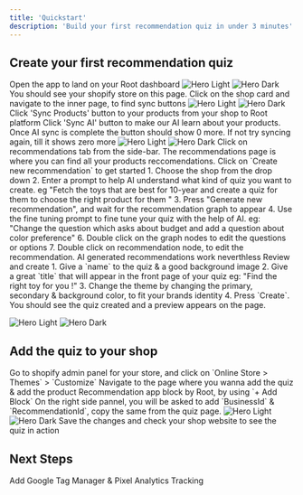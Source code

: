```yaml
---
title: 'Quickstart'
description: 'Build your first recommendation quiz in under 3 minutes'
---
```

## Create your first recommendation quiz

<Steps>
  <Step title="Install Root Shopify app & Open it">
    Open the app to land on your Root dashboard
    <img
      className="block dark:hidden"
      src="/images/root-dashboard.png"
      alt="Hero Light"
    />
    <img
      className="hidden dark:block"
      src="/images/root-dashboard.png"
      alt="Hero Dark"
    />
  </Step>
  <Step title="Click on Shop from the side bar">
    You should see your shopify store on this page. Click on the shop card and navigate to the inner page, to find sync buttons
    <img
      className="block dark:hidden"
      src="/images/shop-list.png"
      alt="Hero Light"
    />
    <img
      className="hidden dark:block"
      src="/images/shop-list.png"
      alt="Hero Dark"
    />
  </Step>
  <Step title="Sync products from your store">
    Click 'Sync Products' button to your products from your shop to Root platform
  </Step>
  <Step title="Sync the products to AI">
    Click 'Sync AI' button to make our AI learn about your products.
    <Tip>Once AI sync is complete the  button should show 0 more. If not try syncing again, till it shows zero more</Tip>
    <img
      className="block dark:hidden"
      src="/images/shop-sync.png"
      alt="Hero Light"
    />
    <img
      className="hidden dark:block"
      src="/images/shop-sync.png"
      alt="Hero Dark"
    />
  </Step>
  <Step title="Go to recommendations page">
    Click on recommendations tab from the side-bar.
    The recommendations page is where you can find all your products reccomendations. Click on `Create new recommendation` to get started
  </Step>
  <Step title="Create your first recommendation quiz">
    1. Choose the shop from the drop down
    2. Enter a prompt to help AI understand what kind of quiz you want to create. eg "Fetch the toys that are best for 10-year and create a quiz for them to choose the right product for them "
    3. Press "Generate new recommendation", and wait for the recommendation graph to appear
    4. Use the fine tuning prompt to fine tune your quiz with the help of AI. eg: "Change the question which asks about budget and add a question about color preference"
    6. Double click on the graph nodes to edit the questions or options
    7. Double click on recommendation node, to edit the recommendation. AI generated recommendations work neverthless
  </Step>
  <Step title="Finalize and create the quiz">
    Review and create
    1. Give a `name` to the quiz & a good background image
    2. Give a great `title` that will appear in the front page of your quiz eg: "Find the right toy for you !"
    3. Change the theme by changing the primary, secondary & background color, to fit your brands identity
    4. Press `Create`. You should see the quiz created and a preview appears on the page.
  </Step>
</Steps>

<img
  className="block dark:hidden"
  src="/images/root-quiz-created.png"
  alt="Hero Light"
/>
<img
  className="hidden dark:block"
  src="/images/root-quiz-created.png"
  alt="Hero Dark"
/>

## Add the quiz to your shop

<Steps>
  <Step title="Open the shopify admin panel">
    Go to shopify admin panel for your store, and click on `Online Store > Themes` > `Customize`
  </Step>
  <Step title="Choose the page and add app block">
    Navigate to the page where you wanna add the quiz & add the product Recommendation app block by Root, by using `+ Add Block`
  </Step>
  <Step title="Configure the BusinessId & RecommendationId">
    On the right side pannel, you will be asked to add `BusinessId` & `RecommendationId`, copy the same from the quiz page.
    <img
      className="block dark:hidden"
      src="/images/copy-sample.png"
      alt="Hero Light"
    />
    <img
      className="hidden dark:block"
      src="/images/copy-sample.png"
      alt="Hero Dark"
    />
  </Step>
  <Step title="Save">
    Save the changes and check your shop website to see the quiz in action
  </Step>
</Steps>

## Next Steps

<CardGroup cols={2}>
  <Card
    title="Tracking"
    icon="chart-mixed"
    href="/tracking"
  >
    Add Google Tag Manager & Pixel Analytics Tracking
  </Card>
</CardGroup>


